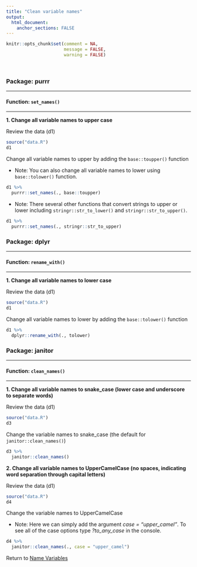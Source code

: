 ```yaml
---
title: "Clean variable names"
output: 
  html_document:
    anchor_sections: FALSE
---
```


```r
knitr::opts_chunk$set(comment = NA,
                      message = FALSE,
                      warning = FALSE)
```

<br>

### Package: purrr

---

#### Function: `set_names()`

---

**1\. Change all variable names to upper case**

Review the data (d1)

```r

source("data.R")
d1

```

Change all variable names to upper by adding the `base::toupper()` function

* Note: You can also change all variable names to lower using `base::tolower()` function.

```r

d1 %>% 
  purrr::set_names(., base::toupper)

```

* Note: There several other functions that convert strings to upper or lower including `stringr::str_to_lower()` and `stringr::str_to_upper()`.

```r

d1 %>% 
  purrr::set_names(., stringr::str_to_upper)

```



### Package: dplyr

---

#### Function: `rename_with()`

---

**1\. Change all variable names to lower case**

Review the data (d1)

```r

source("data.R")
d1

```

Change all variable names to lower by adding the `base::tolower()` function

```r

d1 %>% 
  dplyr::rename_with(., tolower)

```


### Package: janitor

---

#### Function: `clean_names()`

---

**1\. Change all variable names to snake_case (lower case and underscore to separate words)**

Review the data (d1)

```r

source("data.R")
d3

```

Change the variable names to snake_case (the default for `janitor::clean_names()`)

```r

d3 %>% 
  janitor::clean_names()

```

**2\. Change all variable names to UpperCamelCase (no spaces, indicating word separation through capital letters)**

Review the data (d1)

```r

source("data.R")
d4

```

Change the variable names to UpperCamelCase

* Note: Here we can simply add the argument *case = "upper_camel"*. To see all of the case options type *?to_any_case* in the console.

```r

d4 %>% 
  janitor::clean_names(., case = "upper_camel")

```

Return to [Name Variables](https://github.com/Cghlewis/data-wrangling-functions/wiki/Name Variables)